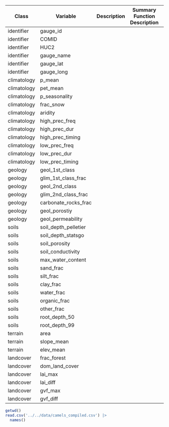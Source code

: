 |Class        | Variable             |  Description | Summary Function Description | Proposed Source | 
|-------------|----------------------|--------------|----------------------------- |-----------------|
| identifier  | gauge_id             ||||
| identifier  | COMID                ||||
| identifier  | HUC2                 ||||
| identifier  | gauge_name           ||||
| identifier  | gauge_lat            ||||
| identifier  | gauge_long           ||||
| climatology | p_mean               ||||
| climatology | pet_mean             ||||
| climatology | p_seasonality        ||||
| climatology | frac_snow            ||||
| climatology | aridity              ||||
| climatology | high_prec_freq       ||||
| climatology | high_prec_dur        ||||
| climatology | high_prec_timing     ||||
| climatology | low_prec_freq        ||||
| climatology | low_prec_dur         ||||
| climatology | low_prec_timing      ||||
| geology     | geol_1st_class       ||||
| geology     | glim_1st_class_frac  ||||
| geology     | geol_2nd_class       ||||
| geology     | glim_2nd_class_frac  ||||
| geology     | carbonate_rocks_frac ||||
| geology     | geol_porostiy        ||||
| geology     | geol_permeability    ||||
| soils       | soil_depth_pelletier ||||
| soils       | soil_depth_statsgo   ||||
| soils       | soil_porosity        ||||
| soils       | soil_conductivity    ||||
| soils       | max_water_content    ||||
| soils       | sand_frac            ||||
| soils       | silt_frac            ||||
| soils       | clay_frac            ||||
| soils       | water_frac           ||||
| soils       | organic_frac         ||||
| soils       | other_frac           ||||
| soils       | root_depth_50        ||||
| soils       | root_depth_99        ||||
| terrain     | area                 ||||
| terrain     | slope_mean           ||||
| terrain     | elev_mean            ||||
| landcover   | frac_forest          ||||
| landcover   | dom_land_cover       ||||
| landcover   | lai_max              ||||
| landcover   | lai_diff             ||||
| landcover   | gvf_max              ||||
| landcover   | gvf_diff             ||||
  



```r
getwd()
read.csv('../../data/camels_compiled.csv') |>
  names() 
```
